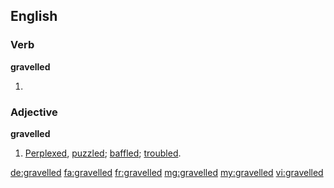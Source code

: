 ==English==

===Verb===
'''gravelled'''

# {{past of|gravel}}

===Adjective===
'''gravelled'''

# [[perplexed|Perplexed]], [[puzzled]]; [[baffled]]; [[troubled]].

[[de:gravelled]]
[[fa:gravelled]]
[[fr:gravelled]]
[[mg:gravelled]]
[[my:gravelled]]
[[vi:gravelled]]